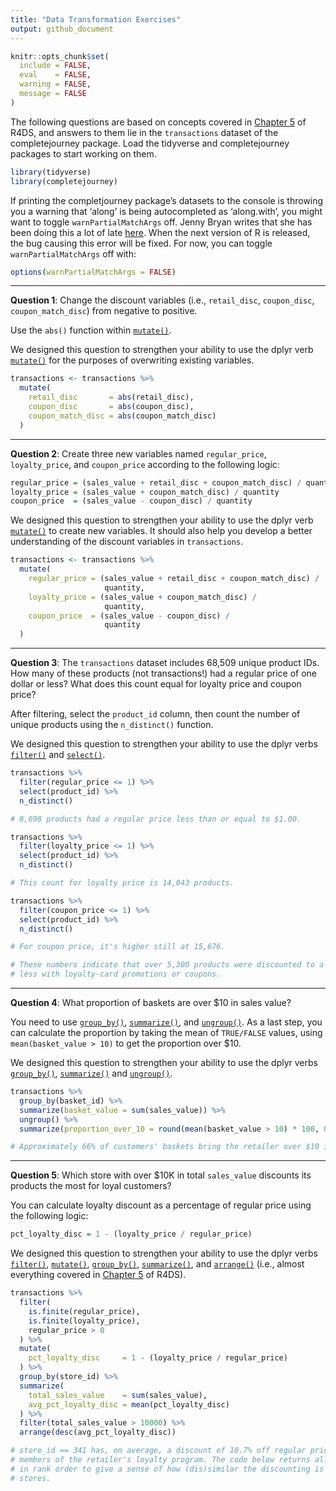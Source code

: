 ```yaml
---
title: "Data Transformation Exercises"
output: github_document
---
```


```r
knitr::opts_chunk$set(
  include = FALSE,
  eval    = FALSE,
  warning = FALSE, 
  message = FALSE
)
```

The following questions are based on concepts covered in [Chapter 5][chapter 5]
of R4DS, and answers to them lie in the `transactions` dataset of the
completejourney package. Load the tidyverse and completejourney packages to
start working on them.

```r
library(tidyverse)
library(completejourney)
```

If printing the completjourney package's datasets to the console is
throwing you a warning that 'along' is being autocompleted as 'along.with', you
might want to toggle `warnPartialMatchArgs` off. Jenny Bryan writes that she has
been doing this a lot of late [here][jenny on github]. When the next version of
R is released, the bug causing this error will be fixed. For now, you can toggle
`warnPartialMatchArgs` off with:

```r
options(warnPartialMatchArgs = FALSE)
```

---

**Question 1**: Change the discount variables (i.e., `retail_disc`, 
`coupon_disc`, `coupon_match_disc`) from negative to positive. 

Use the `abs()` function within [`mutate()`][mutate]. 

We designed this question to strengthen your ability to use the dplyr verb
[`mutate()`][mutate] for the purposes of overwriting existing variables.

```r
transactions <- transactions %>% 
  mutate(
    retail_disc       = abs(retail_disc),
    coupon_disc       = abs(coupon_disc),
    coupon_match_disc = abs(coupon_match_disc)
  )
```

---

**Question 2**: Create three new variables named `regular_price`, 
`loyalty_price`, and `coupon_price` according to the following logic:

```r
regular_price = (sales_value + retail_disc + coupon_match_disc) / quantity
loyalty_price = (sales_value + coupon_match_disc) / quantity
coupon_price  = (sales_value - coupon_disc) / quantity
```

We designed this question to strengthen your ability to use the dplyr verb
[`mutate()`][mutate] to create new variables. It should also help you develop a
better understanding of the discount variables in `transactions`.

```r
transactions <- transactions %>% 
  mutate(
    regular_price = (sales_value + retail_disc + coupon_match_disc) / 
                     quantity,
    loyalty_price = (sales_value + coupon_match_disc) / 
                     quantity,
    coupon_price  = (sales_value - coupon_disc) / 
                     quantity
  )
```

---

**Question 3**: The `transactions` dataset includes 68,509 unique product IDs.
How many of these products (not transactions!) had a regular price of one dollar
or less? What does this count equal for loyalty price and coupon price?

After filtering, select the `product_id` column, then count the number
of unique products using the `n_distinct()` function.

We designed this question to strengthen your ability to use the dplyr verbs
[`filter()`][filter] and [`select()`][select].

```r
transactions %>% 
  filter(regular_price <= 1) %>% 
  select(product_id) %>% 
  n_distinct()

# 8,698 products had a regular price less than or equal to $1.00.

transactions %>% 
  filter(loyalty_price <= 1) %>% 
  select(product_id) %>% 
  n_distinct()

# This count for loyalty price is 14,043 products.

transactions %>% 
  filter(coupon_price <= 1) %>% 
  select(product_id) %>% 
  n_distinct()

# For coupon price, it's higher still at 15,676. 

# These numbers indicate that over 5,300 products were discounted to a dollar or
# less with loyalty-card promotions or coupons.
```

---

**Question 4**: What proportion of baskets are over $10 in sales value? 

You need to use [`group_by()`][summarize], [`summarize()`][summarize],
and [`ungroup()`][ungroup]. As a last step, you can calculate the proportion by
taking the mean of `TRUE/FALSE` values, using `mean(basket_value > 10)` to get
the proportion over $10.

We designed this question to strengthen your ability to use the dplyr verbs
[`group_by()`][summarize], [`summarize()`][summarize] and
[`ungroup()`][ungroup].

```r
transactions %>%
  group_by(basket_id) %>%
  summarize(basket_value = sum(sales_value)) %>%
  ungroup() %>%
  summarize(proportion_over_10 = round(mean(basket_value > 10) * 100, 0))

# Approximately 66% of customers' baskets bring the retailer over $10 in value.
```

---

**Question 5**: Which store with over $10K in total `sales_value` discounts its 
products the most for loyal customers? 

You can calculate loyalty discount as a percentage of regular price 
using the following logic:

```r
pct_loyalty_disc = 1 - (loyalty_price / regular_price)
```

We designed this question to strengthen your ability to use the dplyr verbs 
[`filter()`][filter], [`mutate()`][mutate], [`group_by()`][summarize], 
[`summarize()`][summarize], and [`arrange()`][arrange] (i.e., 
almost everything covered in [Chapter 5][chapter 5] of R4DS).

```r
transactions %>%
  filter(
    is.finite(regular_price), 
    is.finite(loyalty_price), 
    regular_price > 0
  ) %>%
  mutate(
    pct_loyalty_disc     = 1 - (loyalty_price / regular_price)
  ) %>%
  group_by(store_id) %>%
  summarize(
    total_sales_value    = sum(sales_value), 
    avg_pct_loyalty_disc = mean(pct_loyalty_disc)
  ) %>%
  filter(total_sales_value > 10000) %>%
  arrange(desc(avg_pct_loyalty_disc))

# store_id == 341 has, on average, a discount of 18.7% off regular prices for
# members of the retailer's loyalty program. The code below returns all stores
# in rank order to give a sense of how (dis)similar the discounting is between
# stores.
```

[arrange]: http://r4ds.had.co.nz/transform.html#arrange-rows-with-arrange
[chapter 5]: http://r4ds.had.co.nz/transform.html
[filter]: http://r4ds.had.co.nz/transform.html#filter-rows-with-filter
[jenny on github]: https://github.com/tidyverse/tidyr/issues/519#issuecomment-439148810
[mutate]: http://r4ds.had.co.nz/transform.html#add-new-variables-with-mutate
[r4ds]: http://r4ds.had.co.nz/
[select]: http://r4ds.had.co.nz/transform.html#select-columns-with-select
[summarize]: http://r4ds.had.co.nz/transform.html#grouped-summaries-with-summarise
[ungroup]: http://r4ds.had.co.nz/transform.html#ungrouping